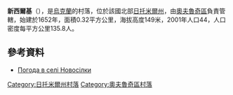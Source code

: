 {{coord|51|14|23|N|28|56|10|E|scale:30000|display=title}}

'''新西爾基'''（{{lang-uk|Новосілки}}），是[[烏克蘭|烏克蘭]]的村落，位於該國北部[[日托米爾州|日托米爾州]]，由[[奧夫魯奇區|奧夫魯奇區]]負責管轄，始建於1652年，面積0.32平方公里，海拔高度149米，2001年人口44，人口密度每平方公里135.8人。

==參考資料==
* [http://weather.in.ua/ua/zhitomirskaja/18166 Погода в селі Новосілки] {{Wayback|url=http://weather.in.ua/ua/zhitomirskaja/18166 |date=20111219160618 }}

{{DEFAULTSORT:Новосілки}}
[[Category:日托米爾州村落|Category:日托米爾州村落]]
[[Category:奧夫魯奇區村落|Category:奧夫魯奇區村落]]


{{Zhytomyr-geo-stub}}